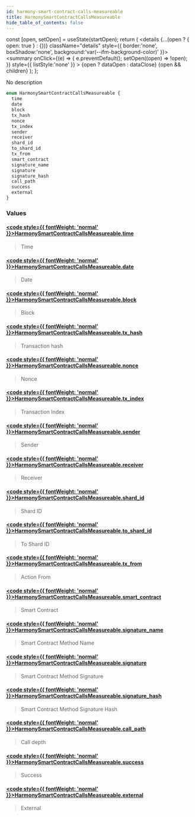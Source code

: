 ```yaml
---
id: harmony-smart-contract-calls-measureable
title: HarmonySmartContractCallsMeasureable
hide_table_of_contents: false
---
```







  const [open, setOpen] = useState(startOpen);
  return (
    <details {...(open ? { open: true } : {})} className="details" style={{ border:'none', boxShadow:'none', background:'var(--ifm-background-color)' }}>
      <summary
        onClick={(e) => {
          e.preventDefault();
          setOpen((open) => !open);
        }}
        style={{ listStyle:'none' }}
      >
      {open ? dataOpen : dataClose}
      </summary>
      {open && children}
    </details>
  );
};








No description


```graphql
enum HarmonySmartContractCallsMeasureable {
  time
  date
  block
  tx_hash
  nonce
  tx_index
  sender
  receiver
  shard_id
  to_shard_id
  tx_from
  smart_contract
  signature_name
  signature
  signature_hash
  call_path
  success
  external
}
```




### Values

#### [<code style={{ fontWeight: 'normal' }}>HarmonySmartContractCallsMeasureable.<b>time</b></code>](#)  
> 
> 
> Time
> 

#### [<code style={{ fontWeight: 'normal' }}>HarmonySmartContractCallsMeasureable.<b>date</b></code>](#)  
> 
> 
> Date
> 

#### [<code style={{ fontWeight: 'normal' }}>HarmonySmartContractCallsMeasureable.<b>block</b></code>](#)  
> 
> 
> Block
> 

#### [<code style={{ fontWeight: 'normal' }}>HarmonySmartContractCallsMeasureable.<b>tx_hash</b></code>](#)  
> 
> 
> Transaction hash
> 

#### [<code style={{ fontWeight: 'normal' }}>HarmonySmartContractCallsMeasureable.<b>nonce</b></code>](#)  
> 
> 
> Nonce
> 

#### [<code style={{ fontWeight: 'normal' }}>HarmonySmartContractCallsMeasureable.<b>tx_index</b></code>](#)  
> 
> 
> Transaction Index
> 

#### [<code style={{ fontWeight: 'normal' }}>HarmonySmartContractCallsMeasureable.<b>sender</b></code>](#)  
> 
> 
> Sender
> 

#### [<code style={{ fontWeight: 'normal' }}>HarmonySmartContractCallsMeasureable.<b>receiver</b></code>](#)  
> 
> 
> Receiver
> 

#### [<code style={{ fontWeight: 'normal' }}>HarmonySmartContractCallsMeasureable.<b>shard_id</b></code>](#)  
> 
> 
> Shard ID
> 

#### [<code style={{ fontWeight: 'normal' }}>HarmonySmartContractCallsMeasureable.<b>to_shard_id</b></code>](#)  
> 
> 
> To Shard ID
> 

#### [<code style={{ fontWeight: 'normal' }}>HarmonySmartContractCallsMeasureable.<b>tx_from</b></code>](#)  
> 
> 
> Action From
> 

#### [<code style={{ fontWeight: 'normal' }}>HarmonySmartContractCallsMeasureable.<b>smart_contract</b></code>](#)  
> 
> 
> Smart Contract
> 

#### [<code style={{ fontWeight: 'normal' }}>HarmonySmartContractCallsMeasureable.<b>signature_name</b></code>](#)  
> 
> 
> Smart Contract Method Name
> 

#### [<code style={{ fontWeight: 'normal' }}>HarmonySmartContractCallsMeasureable.<b>signature</b></code>](#)  
> 
> 
> Smart Contract Method Signature
> 

#### [<code style={{ fontWeight: 'normal' }}>HarmonySmartContractCallsMeasureable.<b>signature_hash</b></code>](#)  
> 
> 
> Smart Contract Method Signature Hash
> 

#### [<code style={{ fontWeight: 'normal' }}>HarmonySmartContractCallsMeasureable.<b>call_path</b></code>](#)  
> 
> 
> Call depth
> 

#### [<code style={{ fontWeight: 'normal' }}>HarmonySmartContractCallsMeasureable.<b>success</b></code>](#)  
> 
> 
> Success
> 

#### [<code style={{ fontWeight: 'normal' }}>HarmonySmartContractCallsMeasureable.<b>external</b></code>](#)  
> 
> 
> External
> 



